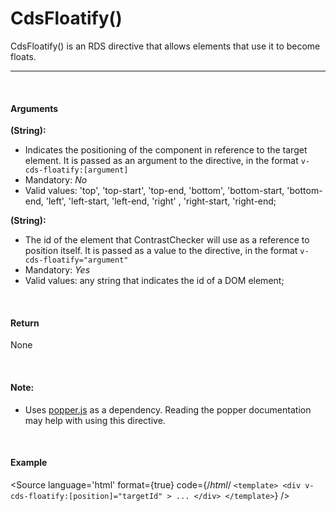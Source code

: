 
<Meta title="Utils/Directives/CdsFloatify()"/>

# CdsFloatify()

CdsFloatify() is an RDS directive that allows elements that use it to become floats.

<hr />
<br />

#### Arguments

**(String):**
- Indicates the positioning of the component in reference to the target element. It is passed as an argument to the directive, in the format `v-cds-floatify:[argument]`
- Mandatory: *No*
- Valid values: 'top', 'top-start', 'top-end, 'bottom', 'bottom-start, 'bottom-end, 'left', 'left-start, 'left-end, 'right' , 'right-start, 'right-end;

**(String):**
- The id of the element that ContrastChecker will use as a reference to position itself. It is passed as a value to the directive, in the format `v-cds-floatify="argument"`
- Mandatory: *Yes*
- Valid values: any string that indicates the id of a DOM element;

<br />

#### Return

None

<br />

#### Note:
- Uses [popper.js](https://popper.js.org/docs/v2/) as a dependency. Reading the popper documentation may help with using this directive.

<br />

#### Example

<Story name="CdsFloatify">
</Story>

<Source
  language='html'
  format={true}
  code={/*html*/ `
<template>
	<div
		v-cds-floatify:[position]="targetId"
	>
		...
	</div>
</template>
  `}
/>
